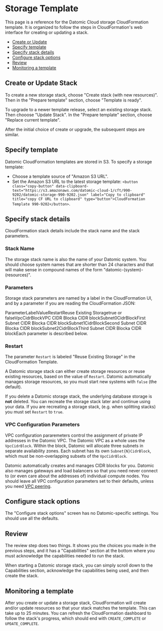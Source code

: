 Storage Template
================

This page is a reference for the Datomic Cloud storage CloudFormation template. It is organized to follow the steps in CloudFormation's web interface for creating or updating a stack.

- [Create or Update](#create-or-update)
- [Specify template](#specify-template)
- [Specify stack details](#specify-stack-details)
- [Configure stack options](#configure-stack-options)
- [Review](#review)
- [Monitoring a template](#monitoring)

Create or Update Stack
----------------------

To create a new storage stack, choose "Create stack (with new resources)". Then in the "Prepare template" section, choose "Template is ready".

To upgrade to a newer template release, select an existing storage stack. Then chooose "Update Stack". In the "Prepare template" section, choose "Replace current template".

After the initial choice of create or upgrade, the subsequent steps are similar.





Specify template
----------------

Datomic CloudFormation templates are stored in S3. To specify a storage template:

- Choose a template source of "Amazon S3 URL".
- Set the Amazon S3 URL to the latest storage template: `<button class="copy-button" data-clipboard-text="https://s3.amazonaws.com/datomic-cloud-1/cft/990-9202/datomic-storage-990-9202.json" label="Copy to clipboard" title="copy CF URL to clipboard" type="button">CloudFormation Template 990-9202</button>`.





Specify stack details
---------------------

CloudFormation stack details include the stack name and the stack parameters.



### Stack Name

The storage stack name is also the name of your Datomic system. You should choose system names that are shorter than 24 characters and that will make sense in compound names of the form "datomic-(system)-(resources)".





### Parameters

Storage stack parameters are named by a label in the CloudFormation UI, and by a parameter if you are reading the CloudFormation JSON:

ParameterLabelValueRestartReuse Existing Storagetrue or falseVpcCidrBlockVPC CIDR Blocka CIDR blockSubnet0CidrBlockFirst Subnet CIDR Blocka CIDR blockSubnet1CidrBlockSecond Subnet CIDR Blocka CIDR blockSubnet2CidrBlockThird Subnet CIDR Blocka CIDR blockEach parameter is described below.





### Restart

The parameter `Restart` is labeled "Reuse Existing Storage" in the CloudFormation Template.

A Datomic storage stack can either create storage resources or reuse existing resources, based on the value of `Restart`. Datomic automatically manages storage resources, so you must start new systems with `false` (the default).

If you delete a Datomic storage stack, the underlying database storage is **not** deleted. You can recreate the storage stack later and continue using your data. If you are recreating a storage stack, (e.g. when splitting stacks) you must set `Restart` to `true`.





### VPC Configuration Parameters

VPC configuration pararemeters control the assignment of private IP addresses in the Datomic VPC. The Datomic VPC as a whole uses the `VpcCidrBlock`. Within the block, Datomic will allocate three subnets in separate availability zones. Each subnet has its own `Subnet{N}CidrBlock`, which must be non-overlapping subsets of the `VpcCidrBlock`.

Datomic automatically creates and manages CIDR blocks for you. Datomic also manages gateways and load balancers so that you need never connect to (or even care about the addresses of) individual compute nodes. You should leave all VPC configuration parameters set to their defaults, unless you need [VPC peering](vpc-access.html#inter-vpc).







Configure stack options
-----------------------

The "Configure stack options" screen has no Datomic-specific settings. You should use all the defaults.





Review
------

The review step does two things. It shows you the choices you made in the previous steps, and it has a "Capabilities" section at the bottom where you must acknowledge the capabilities needed to run the stack.

When starting a Datomic storage stack, you can simply scroll down to the Capabilities section, acknowledge the capabilities being used, and then create the stack.





Monitoring a template
---------------------

After you create or update a storage stack, CloudFormation will create and/or update resources so that your stack matches the template. This can take up to 25 minutes. You can refresh the CloudFormation dashboard to follow the stack's progress, which should end with `CREATE_COMPLETE` or `UPDATE_COMPLETE`.